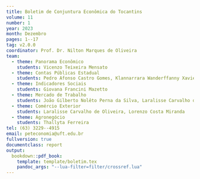 ```yaml
---
title: Boletim de Conjuntura Econômica do Tocantins
volume: 11
number: 1
year: 2023
month: Dezembro
pages: 1--17
tag: v2.0.0
coordinator: Prof. Dr. Nilton Marques de Oliveira
team:
  - theme: Panorama Econômico
    students: Vicenzo Teixeira Mensato
  - theme: Contas Públicas Estadual
    students: Pedro Afonso Castro Gomes, Klannarrara Wanderffanny Xavier, Tarcisio Iago Silva Nunes
  - theme: Indicadores Sociais
    students: Giovana Francini Mazetto
  - theme: Mercado de Trabalho
    students: João Gilberto Nolêto Perna da Silva, Laralisse Carvalho de Oliveira 
  - theme: Comércio Exterior  
    students: Laralisse Carvalho de Oliveira, Lorenzo Costa Miranda
  - theme: Agronegócio
    students: Thallyta Ferreira
tel: (63) 3229--4915
email: peteconomia@uft.edu.br
fullversion: true
documentclass: report
output:
  bookdown::pdf_book:
    template: template/boletim.tex
    pandoc_args: "--lua-filter=filter/crossref.lua"
---
```

